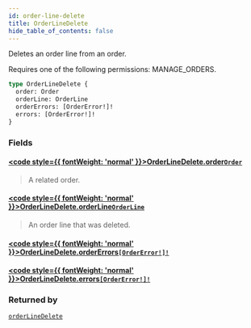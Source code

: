 ```yaml
---
id: order-line-delete
title: OrderLineDelete
hide_table_of_contents: false
---
```








Deletes an order line from an order. 

Requires one of the following permissions: MANAGE_ORDERS.

```graphql
type OrderLineDelete {
  order: Order
  orderLine: OrderLine
  orderErrors: [OrderError!]!
  errors: [OrderError!]!
}
```


### Fields

#### [<code style={{ fontWeight: 'normal' }}>OrderLineDelete.<b>order</b></code>](#)<Bullet />[`Order`](../../../developer/api-reference/objects/order) <Badge class="secondary" text="object"/>
> A related order.
> 

#### [<code style={{ fontWeight: 'normal' }}>OrderLineDelete.<b>orderLine</b></code>](#)<Bullet />[`OrderLine`](../../../developer/api-reference/objects/order-line) <Badge class="secondary" text="object"/>
> An order line that was deleted.
> 

#### [<code style={{ fontWeight: 'normal' }}>OrderLineDelete.<b>orderErrors</b></code>](#)<Bullet />[`[OrderError!]!`](../../../developer/api-reference/objects/order-error) <Badge class="secondary" text="non-null"/> <Badge class="secondary" text="object"/>
> 
> 

#### [<code style={{ fontWeight: 'normal' }}>OrderLineDelete.<b>errors</b></code>](#)<Bullet />[`[OrderError!]!`](../../../developer/api-reference/objects/order-error) <Badge class="secondary" text="non-null"/> <Badge class="secondary" text="object"/>
> 
> 



### Returned by

[`orderLineDelete`](../../../developer/api-reference/mutations/order-line-delete)  <Badge class="secondary" text="mutation"/>



